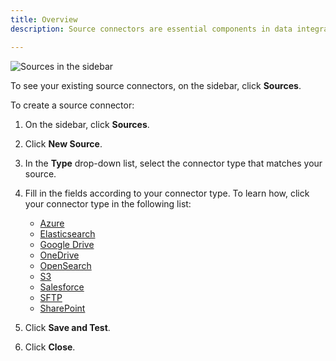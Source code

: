 ```yaml
---
title: Overview
description: Source connectors are essential components in data integration systems that establish a link between your files and the data ingestion process. They facilitate the batch processing of files, allowing for the systematic retrieval and ingestion of data stored in various file formats.

---
```


![Sources in the sidebar](/img/platform/Sources-Sidebar.png)

To see your existing source connectors, on the sidebar, click **Sources**.

To create a source connector:

1. On the sidebar, click **Sources**.
2. Click **New Source**.
3. In the **Type** drop-down list, select the connector type that matches your source.
4. Fill in the fields according to your connector type. To learn how, click your connector type in the following list:

   - [Azure](/platform/platform-source-connectors/azure-blob-storage)
   - [Elasticsearch](/platform/platform-source-connectors/elasticsearch)
   - [Google Drive](/platform/platform-source-connectors/google-drive)
   - [OneDrive](/platform/platform-source-connectors/onedrive-cloud-storage)
   - [OpenSearch](/platform/platform-source-connectors/opensearch)
   - [S3](/platform/platform-source-connectors/s3)
   - [Salesforce](/platform/platform-source-connectors/salesforce)
   - [SFTP](/platform/platform-source-connectors/sftp-storage)
   - [SharePoint](/platform/platform-source-connectors/sharepoint)

5. Click **Save and Test**.
6. Click **Close**.
